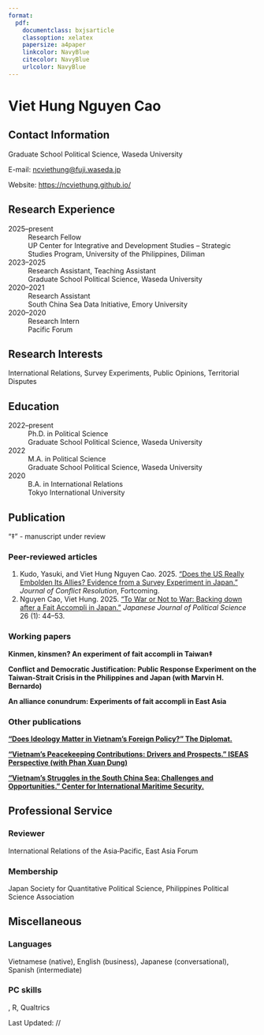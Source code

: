 ```yaml
---
format:
  pdf:
    documentclass: bxjsarticle
    classoption: xelatex
    papersize: a4paper
    linkcolor: NavyBlue
    citecolor: NavyBlue
    urlcolor: NavyBlue
---
```


# Viet Hung Nguyen Cao

\vspace{15mm}

## Contact Information

Graduate School Political Science, Waseda University\vspace{-4mm}

E-mail: <ncviethung@fuji.waseda.jp>\vspace{-4mm}

Website: <https://ncviethung.github.io/>

## Research Experience

2025--present
: Research Fellow
: UP Center for Integrative and Development Studies – Strategic Studies Program,
University of the Philippines, Diliman

2023--2025
: Research Assistant, Teaching Assistant
: Graduate School Political Science, Waseda University

2020--2021
: Research Assistant
: South China Sea Data Initiative, Emory University

2020--2020
: Research Intern
: Pacific Forum

## Research Interests

International Relations, Survey Experiments, Public Opinions, Territorial Disputes

## Education

2022--present
: Ph.D. in Political Science
: Graduate School Political Science, Waseda University

2022
: M.A. in Political Science
: Graduate School Political Science, Waseda University

2020
: B.A. in International Relations
: Tokyo International University

## Publication

"‡" - manuscript under review

### Peer-reviewed articles

1. Kudo, Yasuki, and Viet Hung Nguyen Cao. 2025. [“Does the US Really Embolden Its Allies? Evidence from a Survey Experiment in Japan.”](https://doi.org/10.1177/00220027251360557) *Journal of Conflict Resolution*, Fortcoming.
1. Nguyen Cao, Viet Hung. 2025. [“To War or Not to War: Backing down after a Fait Accompli in Japan.”](https://doi.org/10.1017/S1468109924000239) *Japanese Journal of Political Science* 26 (1): 44–53.

### Working papers

**Kinmen, kinsmen? An experiment of fait accompli in Taiwan‡**

**Conflict and Democratic Justification: Public Response Experiment on the Taiwan-Strait Crisis in the Philippines and Japan (with Marvin H. Bernardo)**

**An alliance conundrum: Experiments of fait accompli in East Asia**

### Other publications

[**“Does Ideology Matter in Vietnam’s Foreign Policy?” The Diplomat.**](https://thediplomat.com/2022/11/does-ideology-matter-in-vietnams-foreign-policy/)

[**"Vietnam’s Peacekeeping Contributions: Drivers and Prospects." ISEAS Perspective (with Phan Xuan Dung)**](https://www.iseas.edu.sg/articles-commentaries/iseas-perspective/2020-46-vietnams-peacekeeping-contributions-drivers-and-prospects-by-phan-xuan-dung-and-nguyen-cao-viet-hung/)

[**"Vietnam’s Struggles in the South China Sea: Challenges and Opportunities." Center for International Maritime Security.**](https://cimsec.org/vietnams-struggles-in-the-south-china-sea-challenges-and-opportunities/)

## Professional Service

### Reviewer

International Relations of the Asia‑Pacific, East Asia Forum

### Membership

Japan Society for Quantitative Political Science, Philippines Political Science Association

## Miscellaneous

### Languages

Vietnamese (native), English (business), Japanese (conversational), Spanish (intermediate)

### PC skills

\LaTeX, R, Qualtrics

\vspace{15mm}

Last Updated: \the\year/\the\month/\the\day